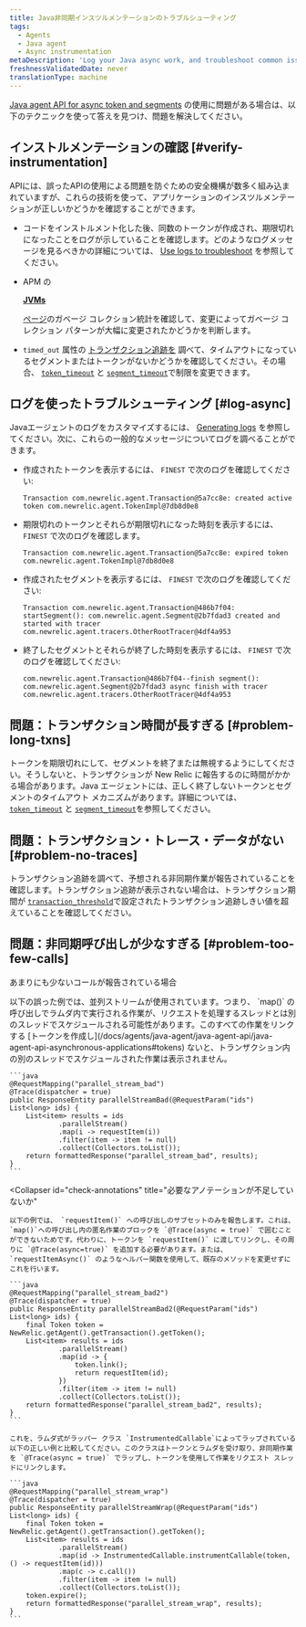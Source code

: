 ```yaml
---
title: Java非同期インスツルメンテーションのトラブルシューティング
tags:
  - Agents
  - Java agent
  - Async instrumentation
metaDescription: 'Log your Java async work, and troubleshoot common issues with Java async instrumentation.'
freshnessValidatedDate: never
translationType: machine
---
```


[Java agent API for async token and segments](/docs/agents/java-agent/java-agent-api/java-agent-api-asynchronous-applications) の使用に問題がある場合は、以下のテクニックを使って答えを見つけ、問題を解決してください。

## インストルメンテーションの確認 [#verify-instrumentation]

APIには、誤ったAPIの使用による問題を防ぐための安全機構が数多く組み込まれていますが、これらの技術を使って、アプリケーションのインスツルメンテーションが正しいかどうかを確認することができます。

* コードをインストルメント化した後、同数のトークンが作成され、期限切れになったことをログが示していることを確認します。どのようなログメッセージを見るべきかの詳細については、 [Use logs to troubleshoot](#log-async) を参照してください。

* APM の

  <DNT>[**JVMs**](/docs/agents/java-agent/features/jvm-metrics-page)</DNT>

  [ページ](/docs/agents/java-agent/features/jvm-metrics-page)のガベージ コレクション統計を確認して、変更によってガベージ コレクション パターンが大幅に変更されたかどうかを判断します。

* `timed_out` 属性の [トランザクション追跡を](/docs/apm/transactions/transaction-traces/introduction-transaction-traces) 調べて、タイムアウトになっているセグメントまたはトークンがないかどうかを確認してください。その場合、 [`token_timeout`](/docs/agents/java-agent/configuration/java-agent-configuration-config-file#cfg-token_timeout) と [`segment_timeout`](/docs/agents/java-agent/configuration/java-agent-configuration-config-file#cfg-segment_timeout)で制限を変更できます。

## ログを使ったトラブルシューティング [#log-async]

Javaエージェントのログをカスタマイズするには、 [Generating logs](/docs/agents/java-agent/troubleshooting/generating-logs-troubleshooting-java) を参照してください。次に、これらの一般的なメッセージについてログを調べることができます。

* 作成されたトークンを表示するには、 `FINEST` で次のログを確認してください:

  ```
  Transaction com.newrelic.agent.Transaction@5a7cc8e: created active token com.newrelic.agent.TokenImpl@7db8d0e8
  ```

* 期限切れのトークンとそれらが期限切れになった時刻を表示するには、 `FINEST` で次のログを確認します。

  ```
  Transaction com.newrelic.agent.Transaction@5a7cc8e: expired token com.newrelic.agent.TokenImpl@7db8d0e8
  ```

* 作成されたセグメントを表示するには、 `FINEST` で次のログを確認してください:

  ```
  Transaction com.newrelic.agent.Transaction@486b7f04: startSegment(): com.newrelic.agent.Segment@2b7fdad3 created and started with tracer com.newrelic.agent.tracers.OtherRootTracer@4df4a953
  ```

* 終了したセグメントとそれらが終了した時刻を表示するには、 `FINEST` で次のログを確認してください:

  ```
  com.newrelic.agent.Transaction@486b7f04--finish segment(): com.newrelic.agent.Segment@2b7fdad3 async finish with tracer com.newrelic.agent.tracers.OtherRootTracer@4df4a953
  ```

## 問題：トランザクション時間が長すぎる [#problem-long-txns]

トークンを期限切れにして、セグメントを終了または無視するようにしてください。そうしないと、トランザクションが New Relic に報告するのに時間がかかる場合があります。Java エージェントには、正しく終了しないトークンとセグメントのタイムアウト メカニズムがあります。詳細については、 [`token_timeout`](/docs/agents/java-agent/configuration/java-agent-configuration-config-file#cfg-token_timeout) と [`segment_timeout`](/docs/agents/java-agent/configuration/java-agent-configuration-config-file#cfg-segment_timeout)を参照してください。

## 問題：トランザクション・トレース・データがない [#problem-no-traces]

トランザクション追跡を調べて、予想される非同期作業が報告されていることを確認します。トランザクション追跡が表示されない場合は、トランザクション期間が [`transaction_threshold`](/docs/agents/java-agent/configuration/java-agent-configuration-config-file#tt-transaction_threshold)で設定されたトランザクション追跡しきい値を超えていることを確認してください。

## 問題：非同期呼び出しが少なすぎる [#problem-too-few-calls]

あまりにも少ないコールが報告されている場合

<CollapserGroup>
  <Collapser
    id="ensure-appropriate-link"
    title="モニタリングする各活動が適切にリンクされていること"
  >
    以下の誤った例では、並列ストリームが使用されています。つまり、 `map()` の呼び出しでラムダ内で実行される作業が、リクエストを処理するスレッドとは別のスレッドでスケジュールされる可能性があります。このすべての作業をリンクする [トークンを作成し](/docs/agents/java-agent/java-agent-api/java-agent-api-asynchronous-applications#tokens) ないと、トランザクション内の別のスレッドでスケジュールされた作業は表示されません。

    ```java
    @RequestMapping("parallel_stream_bad")
    @Trace(dispatcher = true)
    public ResponseEntity parallelStreamBad(@RequestParam("ids") List<long> ids) {
        List<item> results = ids
                .parallelStream()
                .map(i -> requestItem(i))
                .filter(item -> item != null)
                .collect(Collectors.toList());
        return formattedResponse("parallel_stream_bad", results);  
    }
    ```
  </Collapser>

  <Collapser
    id="check-annotations"
    title="必要なアノテーションが不足していないか"
  >
    以下の例では、 `requestItem()` への呼び出しのサブセットのみを報告します。これは、 `map()`への呼び出し内の匿名作業のブロックを `@Trace(async = true)` で囲むことができないためです。代わりに、トークンを `requestItem()` に渡してリンクし、その周りに `@Trace(async=true)` を追加する必要があります。または、 `requestItemAsync()` のようなヘルパー関数を使用して、既存のメソッドを変更せずにこれを行います。

    ```java
    @RequestMapping("parallel_stream_bad2")
    @Trace(dispatcher = true)
    public ResponseEntity parallelStreamBad2(@RequestParam("ids") List<long> ids) {
        final Token token = NewRelic.getAgent().getTransaction().getToken();
        List<item> results = ids
                .parallelStream()
                .map(id -> {
                    token.link();
                    return requestItem(id);
                })
                .filter(item -> item != null)
                .collect(Collectors.toList());
        return formattedResponse("parallel_stream_bad2", results);
    }
    ```

    これを、ラムダ式がラッパー クラス `InstrumentedCallable`によってラップされている以下の正しい例と比較してください。このクラスはトークンとラムダを受け取り、非同期作業を `@Trace(async = true)` でラップし、トークンを使用して作業をリクエスト スレッドにリンクします。

    ```java
    @RequestMapping("parallel_stream_wrap")
    @Trace(dispatcher = true)
    public ResponseEntity parallelStreamWrap(@RequestParam("ids") List<long> ids) {
        final Token token = NewRelic.getAgent().getTransaction().getToken();
        List<item> results = ids
                .parallelStream()
                .map(id -> InstrumentedCallable.instrumentCallable(token, () -> requestItem(id)))
                .map(c -> c.call())
                .filter(item -> item != null)
                .collect(Collectors.toList());
        token.expire();
        return formattedResponse("parallel_stream_wrap", results);
    }
    ```
  </Collapser>
</CollapserGroup>